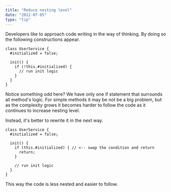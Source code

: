 ```yaml
---
title: "Reduce nesting level"
date: "2022-07-05"
type: "tip"
---
```


Developers like to approach code writing in the way of thinking. By doing so the following constructions
appear.

```
class UserService {
  #initialized = false;

  init() {
    if (!this.#initialized) {
      // run init logic
    }
  }
}
```

Notice something odd here? We have only one if statement that surrounds all method's logic.
For simple methods it may be not be a big problem, but as the complexity grows it becomes harder
to follow the code as it continues to increase nesting level.

Instead, it's better to rewrite it in the next way.

```
class UserService {
  #initialized = false;

  init() {
    if (this.#initialized) { // <-- swap the condition and return
      return;
    }

    // run init logic
  }
}
```

This way the code is less nested and easier to follow.
